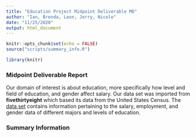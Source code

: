 ```yaml
---
title: "Education Project Midpoint Deliverable MD"
author: "Ian, Brenda, Leon, Jerry, Nicole"
date: "11/25/2020"
output: html_document
---
```


```r
knitr::opts_chunk$set(echo = FALSE)
source("scripts/summary_info.R")

library(knitr)
```

### Midpoint Deliverable Report

Our domain of interest is about education, more specifically how level and field
of education, and gender affect salary. Our data set was imported from 
**fivethirtyeight** which based its data from the United States Census. The [data set](https://github.com/fivethirtyeight/data/tree/master/college-majors)
contains information pertaining to the salary, employment, and gender data 
of different majors and levels of education. 

### Summary Information 



